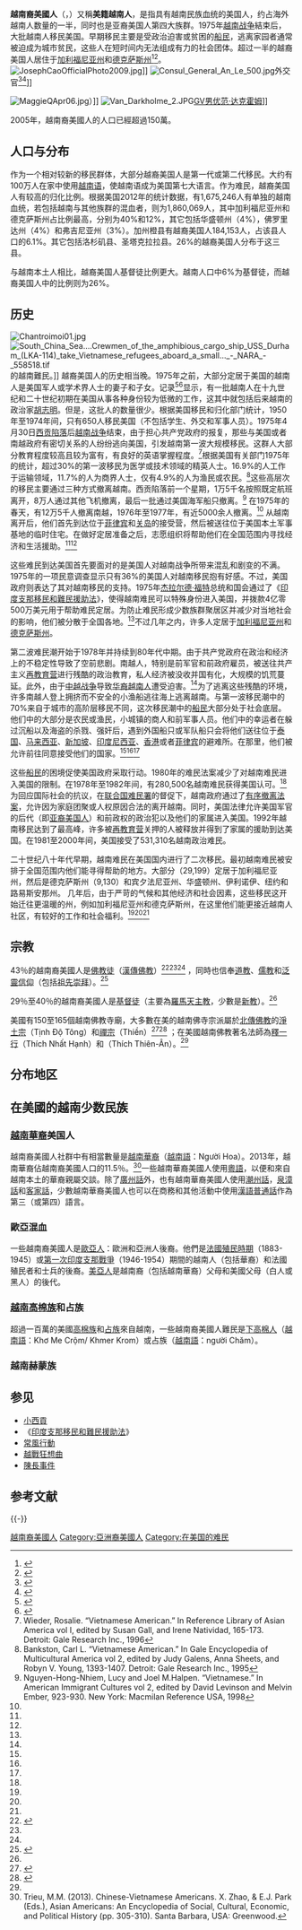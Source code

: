 {{Infobox Ethnic group
|group    = 越南裔美國人、美籍越南人<br/>Vietnamese Americans<br/>Người Mỹ gốc Việt
|poptime  = '''1,737,433'''<br/ ><small>約占美國總人口0.56%(2010)</small>.<ref name="census2010">{{cite web
|publisher=[[United_States_Census_Bureau|United States Census Bureau]]
|title=2010 American Community Survey: Selected Population Profile in the United States
|url=http://factfinder.census.gov/servlet/IPTable?_bm=y&-geo_id=01000US&-geo_id=NBSP&-qr_name=ACS_2007_1YR_G00_S0201&-qr_name=ACS_2007_1YR_G00_S0201PR&-qr_name=ACS_2007_1YR_G00_S0201T&-qr_name=ACS_2007_1YR_G00_S0201TPR&-ds_name=ACS_2007_1YR_G00_&-reg=ACS_2007_1YR_G00_S0201:048;ACS_2007_1YR_G00_S0201PR:048;ACS_2007_1YR_G00_S0201T:048;ACS_2007_1YR_G00_S0201TPR:048&-_lang=en&-redoLog=false&-format=
|access-date=2011-05-16
|archive-url=https://archive.today/20200212034353/http://factfinder.census.gov/servlet/IPTable?_bm=y&-geo_id=01000US&-geo_id=NBSP&-qr_name=ACS_2007_1YR_G00_S0201&-qr_name=ACS_2007_1YR_G00_S0201PR&-qr_name=ACS_2007_1YR_G00_S0201T&-qr_name=ACS_2007_1YR_G00_S0201TPR&-ds_name=ACS_2007_1YR_G00_&-reg=ACS_2007_1YR_G00_S0201:048;ACS_2007_1YR_G00_S0201PR:048;ACS_2007_1YR_G00_S0201T:048;ACS_2007_1YR_G00_S0201TPR:048&-_lang=en&-redoLog=false&-format=
|archive-date=2020-02-12
|dead-url=yes
}}</ref>
|popplace =[[加州|加州]][[橙縣_(加利福尼亞州)|橙縣]]、[[聖荷西_(加利福尼亞州)|聖荷西]]、[[德克薩斯州|德州]][[休斯敦|休斯敦]]等
|langs    = [[美國英語|美國英語]]、[[越南語|越南語]]、[[法語|法語]]（老一輩）<br/>各種[[漢語|漢語]]（[[廣州話|廣州話]]、[[潮州話|潮州話]]、[[泉漳話|泉漳話]]、[[現代標準漢語|現代標準漢語]]）（華裔越南人）<br/>[[占語|占語]]、[[高棉语|高棉语]]、[[苗語|苗語]]、其他[[越南語言|越南語言]]（越南少数民族）
|rels     = [[漢傳佛教|漢傳佛教]]43%、[[天主教|天主教]]30%、[[基督新教|基督新教]]6%、[[無宗教|無宗教]]20%
|related  = [[京族|京族]]，[[海外越南人|越僑]]，[[越南華裔|越南華裔]]，[[亞裔美國人|亞裔美國人]]，{{link-en|越裔加拿大人|Vietnamese Canadians}}
}}

'''越南裔美國人'''（{{Vie|v=Người Mỹ gốc Việt}}，{{Lang-en|Vietnamese American}}）又稱'''美籍越南人'''，是指具有越南民族血统的美国人，约占海外越南人数量的一半，同时也是亚裔美国人第四大族群。1975年[[越南战争|越南战争]]結束后，大批越南人移民美国。早期移民主要是受政治迫害或贫困的[[船民|船民]]，逃离家园者通常被迫成为城市贫民，这些人在短时间内无法组成有力的社会团体。超过一半的越裔美国人居住于[[加利福尼亚州|加利福尼亚州]]和[[德克萨斯州|德克萨斯州]]<ref name="collet">{{cite conference|first = Christian|last = Collet|authorlink=|title=The Determinants of Vietnamese American Political Participation: Findings from the January 2000 ''Orange County Register'' Poll|booktitle   = 2000 Annual Meeting of the Association of Asian American|pages=|publishe= |date = May 26, 2000|location= Scottsdale, Arizona|url= http://www1.doshisha.ac.jp/~ccollet/AAAS%202000%20(Collet).pdf|doi=|id=|accessdate=|format=PDF|deadurl=yes|archiveurl  =https://web.archive.org/web/20080910021753/http://www1.doshisha.ac.jp/~ccollet/AAAS%202000%20%28Collet%29.pdf|archivedate = 2008年9月10日
}}</ref><ref>{{Citation| last = Ong| first = Nhu-Ngoc T.| last2 = Meyer| first2 = David S.| title = Protest and Political Incorporation: Vietnamese American Protests, 1975-2001| journal = Center for the Study of Democracy| volume = 04| issue = 08| date = April 1, 2004| url = http://repositories.cdlib.org/csd/04-08/| accessdate = 2009-10-16| archive-date = 2009-08-17| archive-url = https://web.archive.org/web/20090817062019/http://repositories.cdlib.org/csd/04-08/| dead-url = no}}</ref>。
[[File:JosephCaoOfficialPhoto2009.jpg|thumb]]]] 
[[File:Consul_General_An_Le_500.jpg|thumb]]外交官{{Link-vi|黎成恩|Lê Thành Ân}}<ref>{{Cite web |title=An T. Le: Consul General, U.S. Consulate General Ho Chi Minh City  |url=http://hochiminh.usconsulate.gov/consul-general.html |publisher=[[美國駐胡志明市總領事館|Consulate General of the United States, Ho Chi Minh City, Vietnam]] |archiveurl=https://archive.ph/CnvIp <!--https://archive.ph/fSak8 -->|accessdate=2013-07-11 |archivedate=2013-07-11}}</ref><ref>{{Cite web |title=美国国庆节纪念仪式在胡志明市举行  |url=https://cn.baochinhphu.vn/print/美国国庆节纪念仪式在胡志明市举行-11613194.htm |publisher=[[越南政府|越南社会主义共和国政府新闻网]] |date=2013-07-07 |archiveurl=https://archive.ph/EC40w|accessdate=2022-03-17 |archivedate=2022-03-17}}</ref>]] 

[[File:MaggieQApr06.jpg|thumb]]）]] 
[[File:Van_Darkholme_2.JPG|thumb]][[GV男优|GV男优]][[范·达克霍姆|范·达克霍姆]]]]

2005年，越南裔美國人的人口已經超過150萬。

==人口与分布==
作为一个相对较新的移民群体，大部分越裔美国人是第一代或第二代移民。大约有100万人在家中使用[[越南语|越南语]]，使越南语成为美国第七大语言。作为难民，越裔美国人有较高的归化比例。根据美国2012年的统计数据，有1,675,246人有单独的越南血统，若包括越南与其他族群的混血者，则为1,860,069人，其中加利福尼亚州和德克萨斯州占比例最高，分别为40%和12%，其它包括华盛顿州（4%），佛罗里达州（4%）和弗吉尼亚州（3%）。加州橙县有越裔美国人184,153人，占该县人口的6.1%。其它包括洛杉矶县、圣塔克拉拉县。26%的越裔美国人分布于这三县。

与越南本土人相比，越裔美国人基督徒比例更大。越南人口中6%为基督徒，而越裔美国人中的比例则为26%。

==历史==
[[File:Chantroimoi01.jpg|thumb]]
[[File:South_China_Sea....Crewmen_of_the_amphibious_cargo_ship_USS_Durham_(LKA-114)_take_Vietnamese_refugees_aboard_a_small..._-_NARA_-_558518.tif|thumb]]的越南難民。]]
越裔美国人的历史相当晚。1975年之前，大部分定居于美国的越南人是美国军人或学术界人士的妻子和子女。记录<ref>{{cite web |url=http://search.ancestry.com/cgi-bin/sse.dll?gl=40&rank=1&new=1&so=3&MSAV=0&msT=1&gss=ms_f-40&gsln=Truong&msady=1880&msapn__ftp=United+States&msapn=2&msapn_PInfo=3-%7C0%7C1652393%7C0%7C2%7C0%7C0%7C0%7C0%7C0%7C0%7C&uidh=000&_83004003-n_xcl=f |title=Truong - Ancestry.com |publisher=Search.ancestry.com |accessdate=2013-07-06 |archive-date=2015-10-18 |archive-url=https://web.archive.org/web/20151018055733/http://search.ancestry.com/cgi-bin/sse.dll?gl=40&rank=1&new=1&so=3&MSAV=0&msT=1&gss=ms_f-40&gsln=Truong&msady=1880&msapn__ftp=United+States&msapn=2&msapn_PInfo=3-%7C0%7C1652393%7C0%7C2%7C0%7C0%7C0%7C0%7C0%7C0%7C&uidh=000&_83004003-n_xcl=f |dead-url=no }}</ref><ref>{{cite web |url=http://search.ancestry.com/cgi-bin/sse.dll?gl=40&rank=1&new=1&so=3&MSAV=0&msT=1&gss=ms_r_f-40&gsln=Nguyen&msady=1880&msapn__ftp=San+Francisco%2C+San+Francisco%2C+California%2C+USA&msapn=69183&msapn_PInfo=8-%7C0%7C1652393%7C0%7C2%7C3249%7C7%7C0%7C2599%7C69183%7C0%7C&uidh=000&_83004003-n_xcl=f |title=Nguyen - Ancestry.com |publisher=Search.ancestry.com |accessdate=2013-07-06 |archive-date=2015-10-18 |archive-url=https://web.archive.org/web/20151018055733/http://search.ancestry.com/cgi-bin/sse.dll?gl=40&rank=1&new=1&so=3&MSAV=0&msT=1&gss=ms_r_f-40&gsln=Nguyen&msady=1880&msapn__ftp=San+Francisco%2C+San+Francisco%2C+California%2C+USA&msapn=69183&msapn_PInfo=8-%7C0%7C1652393%7C0%7C2%7C3249%7C7%7C0%7C2599%7C69183%7C0%7C&uidh=000&_83004003-n_xcl=f |dead-url=no }}</ref>显示，有一批越南人在十九世纪和二十世纪初期在美国从事各种身份较为低微的工作，这其中就包括后来越南的政治家[[胡志明|胡志明]]。但是，这批人的数量很少。根据美国移民和归化部门统计，1950年至1974年间，只有650人移民美国（不包括学生、外交和军事人员）。1975年4月30日[[西贡陷落|西贡陷落]]后[[越南战争|越南战争]]结束，由于担心共产党政府的报复，那些与美国或者南越政府有密切关系的人纷纷逃向美国，引发越南第一波大规模移民。这群人大部分教育程度较高且较为富有，有良好的英语掌握程度。<ref name="AsianAmerica">Wieder, Rosalie. “Vietnamese American.” In Reference Library of Asian America vol I, edited by Susan Gall, and Irene Natividad, 165-173. Detroit: Gale Research Inc., 1996</ref>根据美国有关部门1975年的统计，超过30%的第一波移民为医学或技术领域的精英人士。16.9%的人工作于运输领域，11.7%的人为商界人士，仅有4.9%的人为渔民或农民。<ref name="Gale">Bankston, Carl L. “Vietnamese American.” In Gale Encyclopedia of Multicultural America vol 2, edited by Judy Galens, Anna Sheets, and Robyn V. Young, 1393-1407. Detroit: Gale Research Inc., 1995</ref>这些高层次的移民主要通过三种方式撤离越南。西贡陷落前一个星期，1万5千名按照既定航班离开，8万人通过其他飞机撤离，最后一批通过美国海军船只撤离。<ref name="AmeCulture">Nguyen-Hong-Nhiem, Lucy and Joel M.Halpen. “Vietnamese.” In American Immigrant Cultures vol 2, edited by David Levinson and Melvin Ember, 923-930. New York: Macmilan Reference USA, 1998</ref> 在1975年的春天，有12万5千人撤离南越，1976年至1977年，有近5000余人撤离。<ref name=Gale /> 从越南离开后，他们首先到达位于[[菲律宾|菲律宾]]和[[关岛|关岛]]的接受营，然后被送往位于美国本土军事基地的临时住宅。在做好定居准备之后，志愿组织将帮助他们在全国范围内寻找经济和生活援助。<ref name=AsianAmerica /><ref name=AmeCulture />

这些难民到达美国首先要面对的是美国人对越南战争所带来混乱和剧变的不满。1975年的一项民意调查显示只有36%的美国人对越南移民抱有好感。不过，美国政府则表达了其对越南移民的支持。1975年[[杰拉尔德·福特|杰拉尔德·福特]]总统和国会通过了《[[印度支那移民和難民援助法|印度支那移民和難民援助法]]》，使得越南难民可以特殊身份进入美国，并拨款4亿零500万美元用于帮助难民定居。为防止难民形成少数族群聚居区并减少对当地社会的影响，他们被分散于全国各地。<ref name=AsianAmerica />不过几年之内，许多人定居于[[加利福尼亚州|加利福尼亚州]]和[[德克萨斯州|德克萨斯州]]。

第二波难民潮开始于1978年并持续到80年代中期。由于共产党政府在政治和经济上的不稳定性导致了空前悲剧。南越人，特别是前军官和前政府雇员，被送往共产主义[[再教育营|再教育营]]进行残酷的政治教育，私人经济被没收并国有化，大规模的饥荒蔓延。此外，由于[[中越战争|中越战争]]导致[[华裔越南人|华裔越南人]]遭受迫害。<ref name=AsianAmerica />为了逃离这些残酷的环境，许多南越人登上拥挤而不安全的小渔船逃往海上逃离越南。与第一波移民潮中的70%来自于城市的高阶层移民不同，这次移民潮中的[[船民|船民]]大部分处于社会底层。他们中的大部分是农民或渔民，小城镇的商人和前军事人员。他们中的幸运者在躲过沉船以及海盗的杀戮、强奸后，遇到外国船只或军队船只会将他们送往位于[[泰国|泰国]]、[[马来西亚|马来西亚]]、[[新加坡|新加坡]]、[[印度尼西亚|印度尼西亚]]、[[香港|香港]]或者[[菲律宾|菲律宾]]的避难所。在那里，他们被允许前往同意接受他们的国家。<ref name=AsianAmerica /><ref name=Gale /><ref name=AmeCulture />

这些[[船民|船民]]的困境促使美国政府采取行动。1980年的难民法案减少了对越南难民进入美国的限制。在1978年至1982年间，有280,500名越南难民获得美国认可。<ref name=AsianAmerica /> 为回应国际社会的抗议，在[[联合国难民署|联合国难民署]]的督促下，越南政府通过了[[有序離境計劃|有序撤离法案]]，允许因为家庭团聚或人权原因合法的离开越南。同时，美国法律允许美国军官的后代（即[[亚裔美国人|亚裔美国人]]）和前政权的政治犯以及他们的家属进入美国。1992年越南移民达到了最高峰，许多被[[再教育营|再教育营]]关押的人被释放并得到了家属的援助到达美国。在1981至2000年间，美国接受了531,310名越南政治难民。

二十世纪八十年代早期，越南难民在美国国内进行了二次移民。最初越南难民被安排于全国范围内他们能寻得帮助的地方。大部分（29,199）定居于加利福尼亚州，然后是德克萨斯州（9,130）和宾夕法尼亚州、华盛顿州、伊利诺伊、纽约和路易斯安那州。 几年后，由于严苛的气候和其他经济和社会因素，这些移民这开始迁往更温暖的州，例如加利福尼亚州和德克萨斯州，在这里他们能更接近越南人社区，有较好的工作和社会福利。<ref name=AsianAmerica /><ref name=Gale /><ref name=AmeCulture />
==宗教==
{{Pie chart
|thumb = right
|caption = 越南裔美國人宗教信仰(2012)<ref>{{cite web |title=Asian Americans: A Mosaic of Faiths |url=https://www.pewforum.org/2012/07/19/asian-americans-a-mosaic-of-faiths-overview/ |website=Pew Research Center |publisher=Pew Research Center |accessdate=28 April 2019 |date=19 July 2012 |archive-date=2013-07-16 |archive-url=https://web.archive.org/web/20130716064702/http://www.pewforum.org/Asian-Americans-A-Mosaic-of-Faiths-overview.aspx |dead-url=no }}</ref>
|label1 = [[佛教|佛教]]
|value1 = 43
|color1 = Gold
|label2 = [[天主教|天主教]]
|value2 = 30
|color2 = Orchid
|label3 = [[無宗教|無宗教]]
|value3 = 20
|color3 = Silver
|label4 = [[主流新教|主流新教]]
|value4 = 4
|color4 = Blue
|label5 = [[福音主義|新教福音派]]
|value5 = 2
|color5 = DodgerBlue
|label6 = 未表態
|value6 = 1
|color6 = Black
}}
43％的越南裔美國人是[[佛教徒|佛教徒]]（[[漢傳佛教|漢傳佛教]]）<ref>{{Cite web|title=Asian Americans: A Mosaic of Faiths|url=https://www.pewresearch.org/religion/2012/07/19/asian-americans-a-mosaic-of-faiths-overview/|access-date=2022-05-29|date=2012-07-19|last=NW|first=1615 L. St|work=Pew Research Center's Religion & Public Life Project|language=en-US}}</ref><ref name=AsianAmerica /><ref name=Gale /> ，同時也信奉[[道教|道教]]、[[儒教_(宗教)|儒教]]和[[泛靈論|泛靈信仰]]（包括[[祖先崇拜|祖先崇拜]]）。<ref name="lee">{{cite book|last=Lee|first=Jonathan H. X.|author2=Kathleen M. Nadeau |title=Encyclopedia of Asian American folklore and folklife|url=https://archive.org/details/encyclopediaofas00leej|publisher=ABC-CLIO|year=2011|pages=1204–1206|isbn=978-0-313-35066-5}}</ref> 

29％至40％的越南裔美國人是[[基督徒|基督徒]]（主要為[[羅馬天主教|羅馬天主教]]，少數是[[新教|新教]]）。<ref name="lee"/>

美國有150至165個越南佛教寺廟，大多數在美的越南佛寺宗派屬於[[北傳佛教|北傳佛教]]的[[淨土崇拜|淨土宗]]（Tịnh Độ Tông）和[[禪宗|禪宗]]（Thiền）<ref name="laderman">{{cite book|last=Laderman|first=Gary|author2=Luis D. León |title=Religion and American cultures|url=https://archive.org/details/religionamerican00lade|publisher=ABC-CLIO|year=2003|page=[https://archive.org/details/religionamerican00lade/page/n78 60]|isbn=978-1-57607-238-7}}</ref><ref name="preb">{{cite book|last=Prebish|first=Charles S.|title=Buddhism—the American Experience|publisher=JBE Online Books|date=1 December 2003|pages=68–69|isbn=978-0-9747055-0-7}}</ref> ；在美國越南佛教著名法師為[[釋一行|釋一行]]（Thích Nhất Hạnh）和{{link-en|釋天恩|Thich Thien-An}}（Thích Thiên-Ân）。<ref name="preb"/>

==分布地区==
{{main|{{link-en|越南裔美国人分布地区|List_of_U.S._cities_with_large_Vietnamese-American_populations}}|{{link-en|休斯顿越南裔美國人历史|History_of_Vietnamese_Americans_in_Houston|休斯顿越南裔美國人}} }}

==在美國的越南少数民族==
===[[華裔越南人|越南華裔]]美国人===
越南裔美國人社群中有相當數量是[[越南華裔|越南華裔]]（[[越南語|越南語]]：Người Hoa）。2013年，越南華裔佔越南裔美國人口的11.5％。<ref>Trieu, M.M. (2013). Chinese-Vietnamese Americans. X. Zhao, & E.J. Park (Eds.), Asian Americans: An Encyclopedia of Social, Cultural, Economic, and Political History (pp. 305-310). Santa Barbara, USA: Greenwood.</ref>一些越南華裔美國人使用[[粵語|粵語]]，以便和來自越南本土的華裔親屬交談。除了[[廣州話|廣州話]]外，也有越南華裔美國人使用[[潮州話|潮州話]]，[[泉漳話|泉漳話]]和[[客家話|客家話]]，少數越南華裔美國人也可以在商務和其他活動中使用[[漢語普通話|漢語普通話]]作為第三（或第四）語言。

===歐亞混血===
一些越南裔美國人是[[歐亞混血|歐亞人]]：歐洲和亞洲人後裔。他們是[[法屬印度支那|法國殖民時期]]（1883-1945）或[[第一次印度支那戰爭|第一次印度支那戰爭]]（1946-1954）期間的越南人（包括華裔）和法國殖民者和士兵的後裔。[[美亞人|美亞人]]是越南裔（包括越南華裔）父母和美國父母（白人或黑人）的後代。

===[[越南高棉族|越南高棉族]]和占族===
超過一百萬的美國[[高棉族|高棉族]]和[[占族|占族]]來自越南，一些越南裔美國人難民是[[下高棉人|下高棉人]]（[[越南語|越南語]]：Khơ Me Crộm/ Khmer Krom）或占族（[[越南語|越南語]]：người Chăm）。

===越南赫蒙族===
{{main|苗族裔美国人}}

==参见==
*[[小西貢|小西貢]]
*《[[印度支那移民和難民援助法|印度支那移民和難民援助法]]》
*[[常風行動|常風行動]]
*[[越戰狂想曲|越戰狂想曲]]
*[[陳長事件|陳長事件]]

== 参考文献 ==
{{Reflist}}

{{-}}
{{越僑}}
{{亞裔美國人}}

[[Category:越南裔美國人|]]
[[Category:亞洲裔美國人|Category:亞洲裔美國人]]
[[Category:在美国的难民|Category:在美国的难民]]